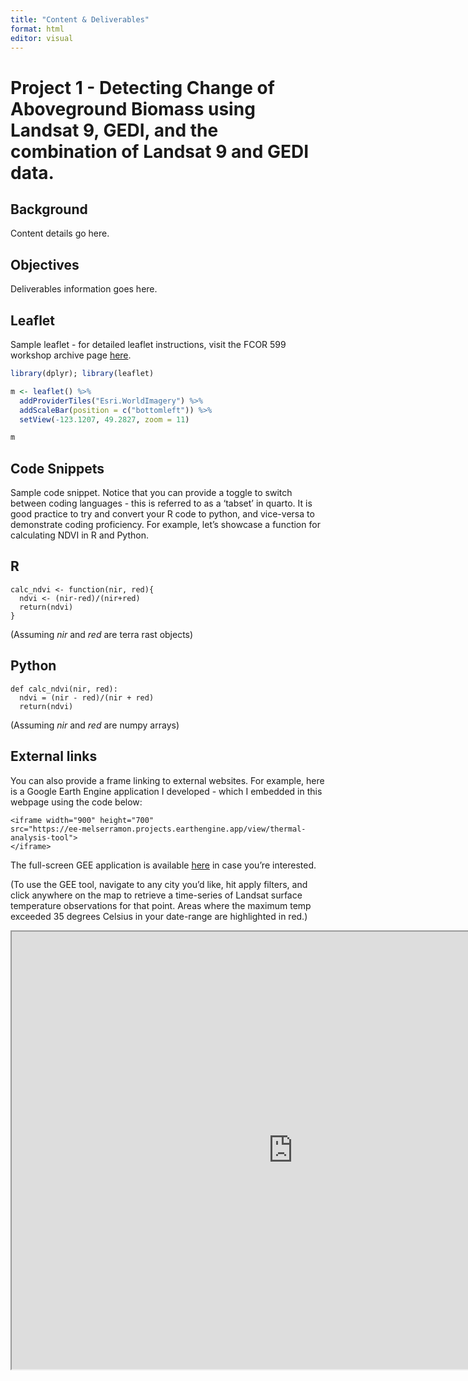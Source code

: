 ```yaml
---
title: "Content & Deliverables"
format: html
editor: visual
---
```


# Project 1 - Detecting Change of Aboveground Biomass using Landsat 9, GEDI, and the combination of Landsat 9 and GEDI data.

::: panel-tabset
## Background

Content details go here.

## Objectives

Deliverables information goes here.
:::

## Leaflet

Sample leaflet - for detailed leaflet instructions, visit the FCOR 599 workshop archive page [here](https://ubc-mgem-fcor599.github.io/FCOR-599-Workshops/Interactive_Maps/leaflet.html).

```r
library(dplyr); library(leaflet)

m <- leaflet() %>%
  addProviderTiles("Esri.WorldImagery") %>%
  addScaleBar(position = c("bottomleft")) %>%
  setView(-123.1207, 49.2827, zoom = 11)

```

```r
m
```

## Code Snippets

Sample code snippet. Notice that you can provide a toggle to switch between coding languages - this is referred to as a 'tabset' in quarto. It is good practice to try and convert your R code to python, and vice-versa to demonstrate coding proficiency. For example, let's showcase a function for calculating NDVI in R and Python.

::: {.panel-tabset group="language"}
## R

``` (.r)
calc_ndvi <- function(nir, red){
  ndvi <- (nir-red)/(nir+red)
  return(ndvi)
}
```

(Assuming *nir* and *red* are terra rast objects)

## Python

``` (.python)
def calc_ndvi(nir, red): 
  ndvi = (nir - red)/(nir + red)
  return(ndvi)
```

(Assuming *nir* and *red* are numpy arrays)
:::

## External links

You can also provide a frame linking to external websites. For example, here is a Google Earth Engine application I developed - which I embedded in this webpage using the code below:

```code

<iframe width="900" height="700"
src="https://ee-melserramon.projects.earthengine.app/view/thermal-analysis-tool">
</iframe>
```

The full-screen GEE application is available [here](https://ee-melserramon.projects.earthengine.app/view/thermal-analysis-tool) in case you're interested.

(To use the GEE tool, navigate to any city you'd like, hit apply filters, and click anywhere on the map to retrieve a time-series of Landsat surface temperature observations for that point. Areas where the maximum temp exceeded 35 degrees Celsius in your date-range are highlighted in red.)


```{=html}
<iframe width="900" height="700" src="https://ee-melserramon.projects.earthengine.app/view/thermal-analysis-tool"></iframe>
```
